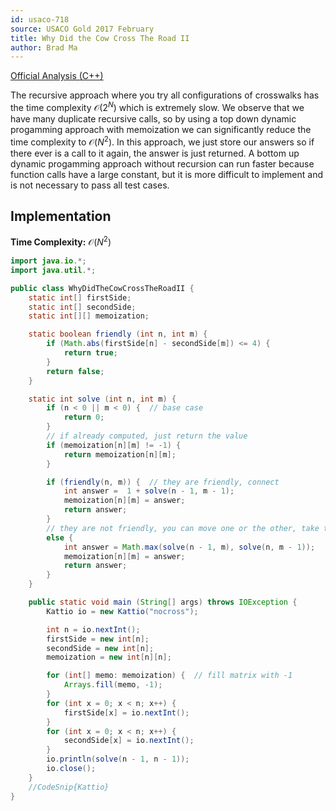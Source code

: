 ```yaml
---
id: usaco-718
source: USACO Gold 2017 February
title: Why Did the Cow Cross The Road II
author: Brad Ma
---
```

 
[Official Analysis (C++)](http://www.usaco.org/current/data/sol_nocross_gold_feb17.html)

The recursive approach where you try all configurations of crosswalks has the 
time complexity $\mathcal{O}(2 ^ N)$ which is extremely slow. We observe that we have 
many duplicate recursive calls, so by using a top down dynamic progamming approach with 
memoization we can significantly reduce the time complexity to $\mathcal{O}(N ^ 2)$.
In this approach, we just store our answers so if there ever is a call to it again, the
answer is just returned. A bottom up dynamic progamming approach without recursion can 
run faster because function calls have a large constant, but it is more difficult to 
implement and is not necessary to pass all test cases.

## Implementation

**Time Complexity:** $\mathcal{O}(N ^ 2)$

<LanguageSection>
  
<JavaSection>
  
```java
import java.io.*;
import java.util.*;

public class WhyDidTheCowCrossTheRoadII {
	static int[] firstSide;
	static int[] secondSide;
	static int[][] memoization;

	static boolean friendly (int n, int m) {
		if (Math.abs(firstSide[n] - secondSide[m]) <= 4) {
			return true;
		}
		return false;
	}

	static int solve (int n, int m) {
		if (n < 0 || m < 0) {  // base case
			return 0;
		}
		// if already computed, just return the value
		if (memoization[n][m] != -1) {  
			return memoization[n][m];
		}

		if (friendly(n, m)) {  // they are friendly, connect
			int answer =  1 + solve(n - 1, m - 1);
			memoization[n][m] = answer;
			return answer;
		}
		// they are not friendly, you can move one or the other, take the max
		else {  
			int answer = Math.max(solve(n - 1, m), solve(n, m - 1));
			memoization[n][m] = answer;
			return answer;
		}
	}

	public static void main (String[] args) throws IOException {
		Kattio io = new Kattio("nocross");

		int n = io.nextInt();
		firstSide = new int[n];
		secondSide = new int[n];
		memoization = new int[n][n];

		for (int[] memo: memoization) {  // fill matrix with -1
			Arrays.fill(memo, -1);
		}
		for (int x = 0; x < n; x++) {
			firstSide[x] = io.nextInt();
		}
		for (int x = 0; x < n; x++) {
			secondSide[x] = io.nextInt();
		}
		io.println(solve(n - 1, n - 1));
		io.close();
	}
	//CodeSnip{Kattio}
}
```
                          
</JavaSection>
  
</LanguageSection>
